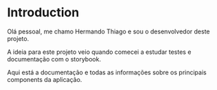 
<Meta title="Example/Introduction" />

# Introduction

Olá pessoal, me chamo Hermando Thiago e sou o desenvolvedor deste projeto.

A ideia para este projeto veio quando comecei a estudar testes e documentação com o storybook.

Aqui está a documentação e todas as informações sobre os principais components da aplicação.
